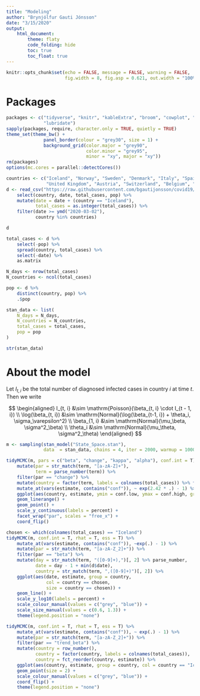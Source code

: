 ```yaml
---
title: "Modeling"
author: "Brynjólfur Gauti Jónsson"
date: "3/15/2020"
output: 
    html_document:
        theme: flaty
        code_folding: hide
        toc: true
        toc_float: true
---
```


```r
knitr::opts_chunk$set(echo = FALSE, message = FALSE, warning = FALSE, 
                      fig.width = 8, fig.asp = 0.621, out.width = "100%")
```

# Packages

```r
packages <- c("tidyverse", "knitr", "kableExtra", "broom", "cowplot", "rstan", "tidybayes", "scales", 
              "lubridate")
sapply(packages, require, character.only = TRUE, quietly = TRUE)
theme_set(theme_bw() + 
              panel_border(colour = "grey30", size = 1) + 
              background_grid(color.major = "grey90", 
                              color.minor = "grey95", 
                              minor = "xy", major = "xy"))
rm(packages)
options(mc.cores = parallel::detectCores())
```

```r
countries <- c("Iceland", "Norway", "Sweden", "Denmark", "Italy", "Spain", "Germany", "United States", "South Korea",
               "United Kingdom", "Austria", "Switzerland", "Belgium", "France", "Singapore", "Japan", "Canada")
d <- read_csv("https://raw.githubusercontent.com/bgautijonsson/covid19/master/Input/ECDC_Data.csv") %>% 
    select(country, date, total_cases, pop) %>% 
    mutate(date = date + (country == "Iceland"),
           total_cases = as.integer(total_cases)) %>% 
    filter(date >= ymd("2020-03-02"), 
           country %in% countries)

d
```


```r
total_cases <- d %>% 
    select(-pop) %>% 
    spread(country, total_cases) %>% 
    select(-date) %>% 
    as.matrix

N_days <- nrow(total_cases)
N_countries <- ncol(total_cases)

pop <- d %>% 
    distinct(country, pop) %>% 
    .$pop

stan_data <- list(
    N_days = N_days,
    N_countries = N_countries,
    total_cases = total_cases,
    pop = pop
)

str(stan_data)
```


# About the model

Let $I_{t, i}$ be the total number of diagnosed infected cases in country $i$ at time $t$. Then we write

$$
\begin{aligned}
I_{t, i} &\sim \mathrm{Poisson}(\beta_{t, i} \cdot I_{t - 1, i}) \\
\log(\beta_{t, i}) &\sim \mathrm{Normal}(\log(\beta_{t-1, i}) + \theta_i, \sigma_\varepsilon^2) \\
\beta_{1, i} &\sim \mathrm{Normal}(\mu_\beta, \sigma^2_\beta) \\
\theta_i &\sim \mathrm{Normal}(\mu_\theta, \sigma^2_\theta)
\end{aligned}
$$

```r
m <- sampling(stan_model("State_Space.stan"), 
              data  = stan_data, chains = 4, iter = 2000, warmup = 1000)
```

```r
tidyMCMC(m, pars = c("beta", "change", "kappa", "alpha"), conf.int = T) %>% 
    mutate(par = str_match(term, "[a-zA-Z]+"),
           term = parse_number(term)) %>% 
    filter(par == "change") %>% 
    mutate(country = factor(term, labels = colnames(total_cases)) %>% fct_reorder(estimate)) %>% 
    mutate_at(vars(estimate, contains("conf")), ~ exp(2.42 * .) - 1) %>% 
    ggplot(aes(country, estimate, ymin = conf.low, ymax = conf.high, group = country)) +
    geom_linerange() +
    geom_point() +
    scale_y_continuous(labels = percent) +
    facet_wrap("par", scales = "free_x") +
    coord_flip()
```



```r
chosen <- which(colnames(total_cases) == "Iceland")
tidyMCMC(m, conf.int = T, rhat = T, ess = T) %>% 
    mutate_at(vars(estimate, contains("conf")), ~exp(.) - 1) %>% 
    mutate(par = str_match(term, "[a-zA-Z_2]+")) %>% 
    filter(par == "beta") %>% 
    mutate(day = str_match(term, "([0-9]+),")[, 2] %>% parse_number,
           date = day - 1 + min(d$date),
           country = str_match(term, ",([0-9]+)")[, 2]) %>% 
    ggplot(aes(date, estimate, group = country, 
               col = country == chosen,
               size = country == chosen)) +
    geom_line() +
    scale_y_log10(labels = percent) +
    scale_colour_manual(values = c("grey", "blue")) +
    scale_size_manual(values = c(0.6, 1.3)) +
    theme(legend.position = "none")
```

```r
tidyMCMC(m, conf.int = T, rhat = T, ess = T) %>% 
    mutate_at(vars(estimate, contains("conf")), ~ exp(.) - 1) %>% 
    mutate(par = str_match(term, "[a-zA-Z_2]+")) %>% 
    filter(par == "trend_beta") %>% 
    mutate(country = row_number(),
           country = factor(country, labels = colnames(total_cases)),
           country = fct_reorder(country, estimate)) %>% 
    ggplot(aes(country, estimate, group = country, col = country == "Iceland")) +
    geom_point(size = 2) +
    scale_colour_manual(values = c("grey", "blue")) +
    coord_flip() +
    theme(legend.position = "none")
```